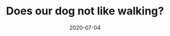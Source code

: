 ---
title: Does our dog not like walking?
slug: started-walking
date: 2020-07-04
featureImage: startedwalking.jpg
exerpt: bla bla bla bla bla bla bla bla bla bla bla bla bla bla
---